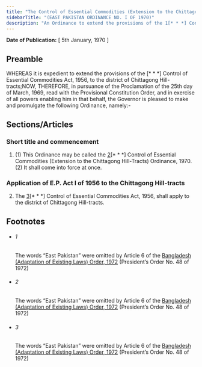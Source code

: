 ```yaml
---
title: "The Control of Essential Commodities (Extension to the Chittagong Hill-Tracts) Ordinance, 1970 (East Pakistan Ordinance)"
sidebarTitle: "(EAST PAKISTAN ORDINANCE NO. I OF 1970)"
description: "An Ordinance to extend the provisions of the 1[* * *] Control of Essential Commodities Act, 1956, to the district of Chittagong Hill-tracts."
---
```


**Date of Publication:** [ 5th January, 1970 ]

## Preamble

WHEREAS it is expedient to extend the provisions of the [\* \* \*] Control of Essential Commodities Act, 1956, to the district of Chittagong Hill-tracts;NOW, THEREFORE, in pursuance of the Proclamation of the 25th day of March, 1969, read with the Provisional Constitution Order, and in exercise of all powers enabling him in that behalf, the Governor is pleased to make and promulgate the following Ordinance, namely:-

## Sections/Articles

### Short title and commencement

1. (1) This Ordinance may be called the [2](1)[\* \* \*] Control of Essential Commodities (Extension to the Chittagong Hill-Tracts) Ordinance, 1970.(2) It shall come into force at once.

### Application of E.P. Act I of 1956 to the Chittagong Hill-tracts

2. The [3](1)[\* \* \*] Control of Essential Commodities Act, 1956, shall apply to the district of Chittagong Hill-tracts.

## Footnotes

- ###### 1

  The words “East Pakistan” were omitted by Article 6 of the [Bangladesh (Adaptation of Existing Laws) Order, 1972](/act-388.html "Bangladesh (Adaptation of Existing Laws) Order, 1972 ") (President’s Order No. 48 of 1972)

- ###### 2

  The words “East Pakistan” were omitted by Article 6 of the [Bangladesh (Adaptation of Existing Laws) Order, 1972](/act-388.html "Bangladesh (Adaptation of Existing Laws) Order, 1972 ") (President’s Order No. 48 of 1972)

- ###### 3

  The words “East Pakistan” were omitted by Article 6 of the [Bangladesh (Adaptation of Existing Laws) Order, 1972](/act-388.html "Bangladesh (Adaptation of Existing Laws) Order, 1972 ") (President’s Order No. 48 of 1972)
